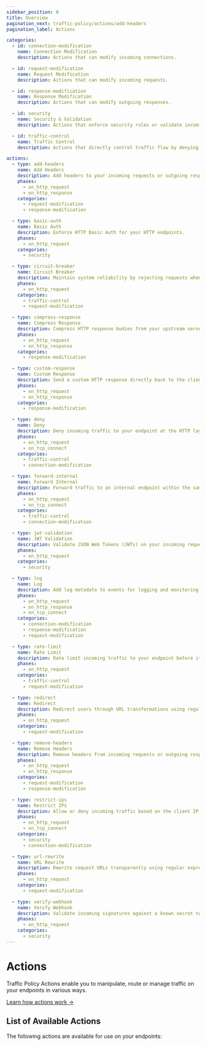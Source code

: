 ```yaml
---
sidebar_position: 0
title: Overview
pagination_next: traffic-policy/actions/add-headers
pagination_label: Actions

categories:
  - id: connection-modification
    name: Connection Modification
    description: Actions that can modify incoming connections.

  - id: request-modification
    name: Request Modification
    description: Actions that can modify incoming requests.

  - id: response-modification
    name: Response Modification
    description: Actions that can modify outgoing responses.

  - id: security
    name: Security & Validation
    description: Actions that enforce security rules or validate incoming requests.

  - id: traffic-control
    name: Traffic Control
    description: Actions that directly control traffic flow by denying, forwarding, or restricting access.

actions:
  - type: add-headers
    name: Add Headers
    description: Add headers to your incoming requests or outgoing responses.
    phases:
      - on_http_request
      - on_http_response
    categories:
      - request-modification
      - response-modification

  - type: basic-auth
    name: Basic Auth
    description: Enforce HTTP Basic Auth for your HTTP endpoints.
    phases:
      - on_http_request
    categories:
      - security

  - type: circuit-breaker
    name: Circuit Breaker
    description: Maintain system reliability by rejecting requests when error rates exceed defined thresholds.
    phases:
      - on_http_request
    categories:
      - traffic-control
      - request-modification

  - type: compress-response
    name: Compress Response
    description: Compress HTTP response bodies from your upstream server.
    phases:
      - on_http_request
      - on_http_response
    categories:
      - response-modification

  - type: custom-response
    name: Custom Response
    description: Send a custom HTTP response directly back to the client.
    phases:
      - on_http_request
      - on_http_response
    categories:
      - response-modification

  - type: deny
    name: Deny
    description: Deny incoming traffic to your endpoint at the HTTP layer.
    phases:
      - on_http_request
      - on_tcp_connect
    categories:
      - traffic-control
      - connection-modification

  - type: forward-internal
    name: Forward Internal
    description: Forward traffic to an internal endpoint within the same ngrok account.
    phases:
      - on_http_request
      - on_tcp_connect
    categories:
      - traffic-control
      - connection-modification

  - type: jwt-validation
    name: JWT Validation
    description: Validate JSON Web Tokens (JWTs) on your incoming requests.
    phases:
      - on_http_request
    categories:
      - security

  - type: log
    name: Log
    description: Add log metadata to events for logging and monitoring.
    phases:
      - on_http_request
      - on_http_response
      - on_tcp_connect
    categories:
      - connection-modification
      - response-modification
      - request-modification

  - type: rate-limit
    name: Rate Limit
    description: Rate limit incoming traffic to your endpoint before it hits your upstream servers.
    phases:
      - on_http_request
    categories:
      - traffic-control
      - request-modification

  - type: redirect
    name: Redirect
    description: Redirect users through URL transformations using regular expressions.
    phases:
      - on_http_request
    categories:
      - request-modification

  - type: remove-headers
    name: Remove Headers
    description: Remove headers from incoming requests or outgoing responses.
    phases:
      - on_http_request
      - on_http_response
    categories:
      - request-modification
      - response-modification

  - type: restrict-ips
    name: Restrict IPs
    description: Allow or deny incoming traffic based on the client IP.
    phases:
      - on_http_request
      - on_tcp_connect
    categories:
      - security
      - connection-modification

  - type: url-rewrite
    name: URL Rewrite
    description: Rewrite request URLs transparently using regular expressions.
    phases:
      - on_http_request
    categories:
      - request-modification

  - type: verify-webhook
    name: Verify Webhook
    description: Validate incoming signatures against a known secret to ensure authenticity.
    phases:
      - on_http_request
    categories:
      - security
---
```



# Actions

Traffic Policy Actions enable you to manipulate, route or manage traffic on your endpoints in various ways.

[Learn how actions work →](/traffic-policy/concepts/actions)

## List of Available Actions

The following actions are available for use on your endpoints:

<ActionHub actions={frontMatter.actions} />

